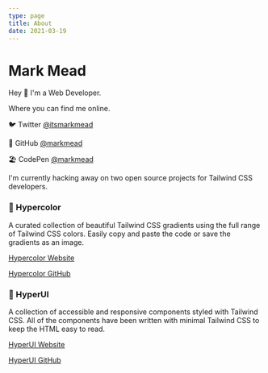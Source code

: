 ```yaml
---
type: page
title: About
date: 2021-03-19
---
```


# Mark Mead

Hey 👋 I'm a Web Developer.

Where you can find me online.

🐦 Twitter [@itsmarkmead](https://twitter.com/itsmarkmead)

🐊 GitHub [@markmead](https://github.com/markmead)

🏖️ CodePen [@markmead](https://codepen.io/markmead/)

I'm currently hacking away on two open source projects for Tailwind CSS developers.

### 🎨 Hypercolor

A curated collection of beautiful Tailwind CSS gradients using the full range of Tailwind CSS colors. Easily copy and paste the code or save the gradients as an image.

[Hypercolor Website](https://www.hypercolor.dev/)

[Hypercolor GitHub](https://github.com/jordihales/hypercolor)

### 🧱 HyperUI

A collection of accessible and responsive components styled with Tailwind CSS. All of the components have been written with minimal Tailwind CSS to keep the HTML easy to read.

[HyperUI Website](https://www.hyperui.dev/)

[HyperUI GitHub](https://github.com/markmead/hyperui)
